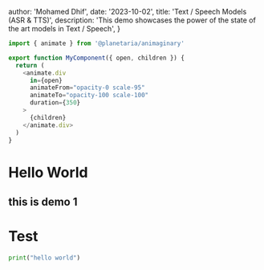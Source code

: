   author: 'Mohamed Dhif',
  date: '2023-10-02',
  title: 'Text / Speech Models (ASR & TTS)',
  description:
    'This demo showcases the power of the state of the art models in Text / Speech',
}


<NewsLetter/>

```js
import { animate } from '@planetaria/animaginary'

export function MyComponent({ open, children }) {
  return (
    <animate.div
      in={open}
      animateFrom="opacity-0 scale-95"
      animateTo="opacity-100 scale-100"
      duration={350}
    >
      {children}
    </animate.div>
  )
}
```



# Hello World
## this is demo 1
# Test

```python
print("hello world")
```